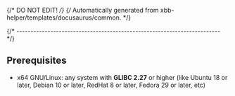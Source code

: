 {/* DO NOT EDIT! */}
{/* Automatically generated from xbb-helper/templates/docusaurus/common. */}

{/* ------------------------------------------------------------------------ */}

## Prerequisites

- x64 GNU/Linux: any system with **GLIBC 2.27** or higher
  (like Ubuntu 18 or later, Debian 10 or later, RedHat 8 or later,
  Fedora 29 or later, etc)
